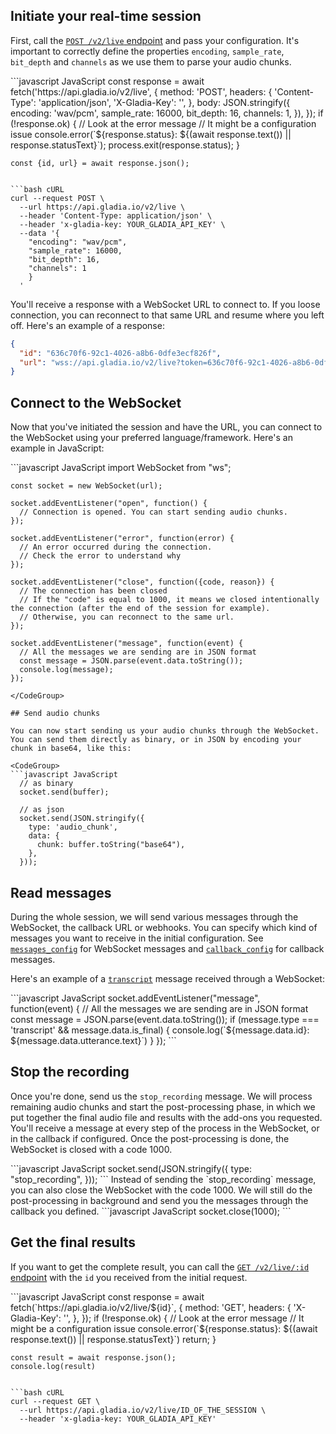 ## Initiate your real-time session

First, call the [`POST /v2/live` endpoint](/api-reference/v2/live/init) and pass your configuration.
It's important to correctly define the properties `encoding`, `sample_rate`, `bit_depth` and `channels` as we use them to parse your audio chunks.

<CodeGroup>
  ```javascript JavaScript
    const response = await fetch('https://api.gladia.io/v2/live', {
      method: 'POST',
      headers: {
        'Content-Type': 'application/json',
        'X-Gladia-Key': '<YOUR_GLADIA_API_KEY>',
      },
      body: JSON.stringify({
        encoding: 'wav/pcm',
        sample_rate: 16000,
        bit_depth: 16,
        channels: 1,
      }),
    });
    if (!response.ok) {
      // Look at the error message
      // It might be a configuration issue
      console.error(`${response.status}: ${(await response.text()) || response.statusText}`);
      process.exit(response.status);
    }

    const {id, url} = await response.json();
  ```

  ```bash cURL
  curl --request POST \
    --url https://api.gladia.io/v2/live \
    --header 'Content-Type: application/json' \
    --header 'x-gladia-key: YOUR_GLADIA_API_KEY' \
    --data '{
      "encoding": "wav/pcm",
      "sample_rate": 16000,
      "bit_depth": 16,
      "channels": 1
      }
    '
  ```
</CodeGroup>

You'll receive a response with a WebSocket URL to connect to. If you loose connection, you can reconnect to that same URL and resume where you left off. Here's an example of a response:

```json
{
  "id": "636c70f6-92c1-4026-a8b6-0dfe3ecf826f",
  "url": "wss://api.gladia.io/v2/live?token=636c70f6-92c1-4026-a8b6-0dfe3ecf826f"
}
```

## Connect to the WebSocket

Now that you've initiated the session and have the URL, you can connect to the WebSocket using your preferred language/framework. Here's an example in JavaScript:

<CodeGroup>
  ```javascript JavaScript
    import WebSocket from "ws";

    const socket = new WebSocket(url);

    socket.addEventListener("open", function() {
      // Connection is opened. You can start sending audio chunks.
    });

    socket.addEventListener("error", function(error) {
      // An error occurred during the connection.
      // Check the error to understand why
    });

    socket.addEventListener("close", function({code, reason}) {
      // The connection has been closed
      // If the "code" is equal to 1000, it means we closed intentionally the connection (after the end of the session for example).
      // Otherwise, you can reconnect to the same url.
    });

    socket.addEventListener("message", function(event) {
      // All the messages we are sending are in JSON format
      const message = JSON.parse(event.data.toString());
      console.log(message);
    });
  ```
</CodeGroup>

## Send audio chunks

You can now start sending us your audio chunks through the WebSocket. You can send them directly as binary, or in JSON by encoding your chunk in base64, like this:

<CodeGroup>
  ```javascript JavaScript
    // as binary
    socket.send(buffer);

    // as json
    socket.send(JSON.stringify({
      type: 'audio_chunk',
      data: {
        chunk: buffer.toString("base64"),
      },
    }));
  ```
</CodeGroup>

## Read messages

During the whole session, we will send various messages through the WebSocket, the callback URL or webhooks. You can specify which kind of messages you want to receive in the initial configuration. See [`messages_config`](/api-reference/v2/live/init) for WebSocket messages and [`callback_config`](/api-reference/v2/live/init) for callback messages.

Here's an example of a [`transcript`](/api-reference/v2/live/message/transcript) message received through a WebSocket:

<CodeGroup>
  ```javascript JavaScript
    socket.addEventListener("message", function(event) {
      // All the messages we are sending are in JSON format
      const message = JSON.parse(event.data.toString());
      if (message.type === 'transcript' && message.data.is_final) {
        console.log(`${message.data.id}: ${message.data.utterance.text}`)
      }
    });
  ```
</CodeGroup>

## Stop the recording

Once you're done, send us the `stop_recording` message. We will process remaining audio chunks and start the post-processing phase, in which we put together the final audio file and results with the add-ons you requested. You'll receive a message at every step of the process in the WebSocket, or in the callback if configured. Once the post-processing is done, the WebSocket is closed with a code 1000.

<CodeGroup>
  ```javascript JavaScript
    socket.send(JSON.stringify({
      type: "stop_recording",
    }));
  ```
</CodeGroup>

<Note>
  Instead of sending the `stop_recording` message, you can also close the WebSocket with the code 1000.
  We will still do the post-processing in background and send you the messages through the callback you defined.

  <CodeGroup>
    ```javascript JavaScript
      socket.close(1000);
    ```
  </CodeGroup>
</Note>

## Get the final results

If you want to get the complete result, you can call the [`GET /v2/live/:id` endpoint](/api-reference/v2/live/get) with the `id` you received from the initial request.

<CodeGroup>
  ```javascript JavaScript
    const response = await fetch(`https://api.gladia.io/v2/live/${id}`, {
      method: 'GET',
      headers: {
        'X-Gladia-Key': '<YOUR_GLADIA_API_KEY>',
      },
    });
    if (!response.ok) {
      // Look at the error message
      // It might be a configuration issue
      console.error(`${response.status}: ${(await response.text()) || response.statusText}`)
      return;
    }

    const result = await response.json();
    console.log(result)
  ```

  ```bash cURL
  curl --request GET \
    --url https://api.gladia.io/v2/live/ID_OF_THE_SESSION \
    --header 'x-gladia-key: YOUR_GLADIA_API_KEY'
  ```
</CodeGroup>

<Samples />